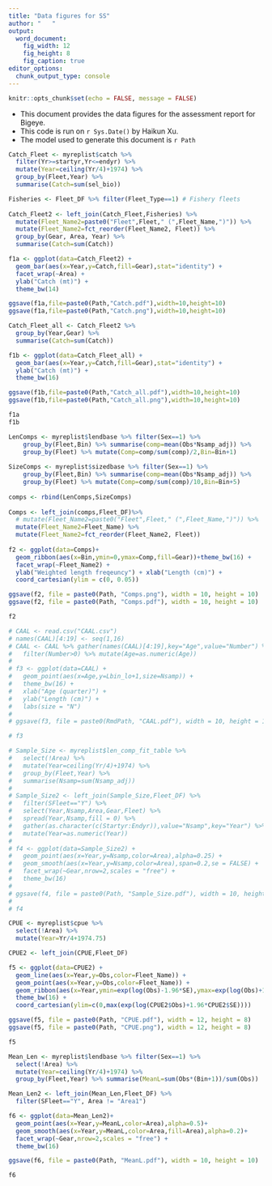 ```yaml
---
title: "Data figures for SS"
author: "   "
output:
  word_document:
    fig_width: 12
    fig_height: 8
    fig_caption: true
editor_options: 
  chunk_output_type: console
---
```


```r
knitr::opts_chunk$set(echo = FALSE, message = FALSE)
```

* This document provides the data figures for the assessment report for Bigeye.
* This code is run on `r Sys.Date()` by Haikun Xu.
* The model used to generate this document is `r Path`

\newpage

```r
Catch_Fleet <- myreplist$catch %>%
  filter(Yr>=startyr,Yr<=endyr) %>%
  mutate(Year=ceiling(Yr/4)+1974) %>%
  group_by(Fleet,Year) %>%
  summarise(Catch=sum(sel_bio))

Fisheries <- Fleet_DF %>% filter(Fleet_Type==1) # Fishery fleets
  
Catch_Fleet2 <- left_join(Catch_Fleet,Fisheries) %>%
  mutate(Fleet_Name2=paste0("Fleet",Fleet," (",Fleet_Name,")")) %>%
  mutate(Fleet_Name2=fct_reorder(Fleet_Name2, Fleet)) %>%
  group_by(Gear, Area, Year) %>%
  summarise(Catch=sum(Catch))

f1a <- ggplot(data=Catch_Fleet2) +
  geom_bar(aes(x=Year,y=Catch,fill=Gear),stat="identity") +
  facet_wrap(~Area) +
  ylab("Catch (mt)") +
  theme_bw(14)

ggsave(f1a,file=paste0(Path,"Catch.pdf"),width=10,height=10)
ggsave(f1a,file=paste0(Path,"Catch.png"),width=10,height=10)

Catch_Fleet_all <- Catch_Fleet2 %>%
  group_by(Year,Gear) %>%
  summarise(Catch=sum(Catch))

f1b <- ggplot(data=Catch_Fleet_all) +
  geom_bar(aes(x=Year,y=Catch,fill=Gear),stat="identity") +
  ylab("Catch (mt)") +
  theme_bw(16)

ggsave(f1b,file=paste0(Path,"Catch_all.pdf"),width=10,height=10)
ggsave(f1b,file=paste0(Path,"Catch_all.png"),width=10,height=10)

f1a
f1b

```

```r
LenComps <- myreplist$lendbase %>% filter(Sex==1) %>%
    group_by(Fleet,Bin) %>% summarise(comp=mean(Obs*Nsamp_adj)) %>% 
    group_by(Fleet) %>% mutate(Comp=comp/sum(comp)/2,Bin=Bin+1)
  
SizeComps <- myreplist$sizedbase %>% filter(Sex==1) %>%
    group_by(Fleet,Bin) %>% summarise(comp=mean(Obs*Nsamp_adj)) %>% 
    group_by(Fleet) %>% mutate(Comp=comp/sum(comp)/10,Bin=Bin+5)
  
comps <- rbind(LenComps,SizeComps)
  
Comps <- left_join(comps,Fleet_DF)%>%
  # mutate(Fleet_Name2=paste0("Fleet",Fleet," (",Fleet_Name,")")) %>%
  mutate(Fleet_Name2=Fleet_Name) %>%
  mutate(Fleet_Name2=fct_reorder(Fleet_Name2, Fleet))
  
f2 <- ggplot(data=Comps)+
  geom_ribbon(aes(x=Bin,ymin=0,ymax=Comp,fill=Gear))+theme_bw(16) +
  facet_wrap(~Fleet_Name2) + 
  ylab("Weighted length freqeuncy") + xlab("Length (cm)") +
  coord_cartesian(ylim = c(0, 0.05))

ggsave(f2, file = paste0(Path, "Comps.png"), width = 10, height = 10)
ggsave(f2, file = paste0(Path, "Comps.pdf"), width = 10, height = 10)

f2
```

```r
# CAAL <- read.csv("CAAL.csv")
# names(CAAL)[4:19] <- seq(1,16)
# CAAL <- CAAL %>% gather(names(CAAL)[4:19],key="Age",value="Number") %>%
#   filter(Number>0) %>% mutate(Age=as.numeric(Age))
# 
# f3 <- ggplot(data=CAAL) +
#   geom_point(aes(x=Age,y=Lbin_lo+1,size=Nsamp)) +
#   theme_bw(16) +
#   xlab("Age (quarter)") +
#   ylab("Length (cm)") +
#   labs(size = "N")
# 
# ggsave(f3, file = paste0(RmdPath, "CAAL.pdf"), width = 10, height = 10)

# f3
```

```r
# Sample_Size <- myreplist$len_comp_fit_table %>%
#   select(!Area) %>%
#   mutate(Year=ceiling(Yr/4)+1974) %>%
#   group_by(Fleet,Year) %>%
#   summarise(Nsamp=sum(Nsamp_adj))
# 
# Sample_Size2 <- left_join(Sample_Size,Fleet_DF) %>%
#   filter(SFleet=="Y") %>%
#   select(Year,Nsamp,Area,Gear,Fleet) %>%
#   spread(Year,Nsamp,fill = 0) %>%
#   gather(as.character(c(Startyr:Endyr)),value="Nsamp",key="Year") %>%
#   mutate(Year=as.numeric(Year))
# 
# f4 <- ggplot(data=Sample_Size2) +
#   geom_point(aes(x=Year,y=Nsamp,color=Area),alpha=0.25) +
#   geom_smooth(aes(x=Year,y=Nsamp,color=Area),span=0.2,se = FALSE) +
#   facet_wrap(~Gear,nrow=2,scales = "free") +
#   theme_bw(16)
# 
# ggsave(f4, file = paste0(Path, "Sample_Size.pdf"), width = 10, height = 10)
# 
# f4
```

```r
CPUE <- myreplist$cpue %>%
  select(!Area) %>%
  mutate(Year=Yr/4+1974.75)

CPUE2 <- left_join(CPUE,Fleet_DF)

f5 <- ggplot(data=CPUE2) +
  geom_line(aes(x=Year,y=Obs,color=Fleet_Name)) +
  geom_point(aes(x=Year,y=Obs,color=Fleet_Name)) +
  geom_ribbon(aes(x=Year,ymin=exp(log(Obs)-1.96*SE),ymax=exp(log(Obs)+1.96*SE),fill=Fleet_Name),alpha=0.25) +
  theme_bw(16) +
  coord_cartesian(ylim=c(0,max(exp(log(CPUE2$Obs)+1.96*CPUE2$SE))))

ggsave(f5, file = paste0(Path, "CPUE.pdf"), width = 12, height = 8)
ggsave(f5, file = paste0(Path, "CPUE.png"), width = 12, height = 8)

f5
```

```r
Mean_Len <- myreplist$lendbase %>% filter(Sex==1) %>%
  select(!Area) %>%
  mutate(Year=ceiling(Yr/4)+1974) %>%
  group_by(Fleet,Year) %>% summarise(MeanL=sum(Obs*(Bin+1))/sum(Obs)) 

Mean_Len2 <- left_join(Mean_Len,Fleet_DF) %>%
  filter(SFleet=="Y", Area != "Area1")

f6 <- ggplot(data=Mean_Len2)+
  geom_point(aes(x=Year,y=MeanL,color=Area),alpha=0.5)+
  geom_smooth(aes(x=Year,y=MeanL,color=Area,fill=Area),alpha=0.2)+
  facet_wrap(~Gear,nrow=2,scales = "free") +
  theme_bw(16)

ggsave(f6, file = paste0(Path, "MeanL.pdf"), width = 10, height = 10)

f6
```